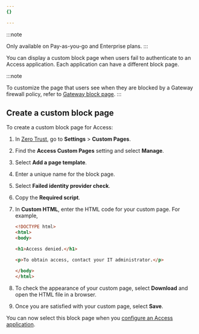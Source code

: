 ```yaml
---
{}

---
```


:::note

Only available on Pay-as-you-go and Enterprise plans. 
:::

You can display a custom block page when users fail to authenticate to an Access application. Each application can have a different block page.

:::note

To customize the page that users see when they are blocked by a Gateway firewall policy, refer to [Gateway block page](/cloudflare-one/policies/gateway/configuring-block-page/). 
:::

## Create a custom block page

To create a custom block page for Access:

1. In [Zero Trust](https://one.dash.cloudflare.com/), go to **Settings** > **Custom Pages**.

2. Find the **Access Custom Pages** setting and select **Manage**.

3. Select **Add a page template**.

4. Enter a unique name for the block page.

5. Select **Failed identity provider check**.

6. Copy the **Required script**.

7. In **Custom HTML**, enter the HTML code for your custom page. For example,

   ```html
   <!DOCTYPE html>
   <html>
   <body>

   <h1>Access denied.</h1>

   <p>To obtain access, contact your IT administrator.</p>

   </body>
   </html>
   ```

8. To check the appearance of your custom page, select **Download** and open the HTML file in a browser.

9. Once you are satisfied with your custom page, select **Save**.

You can now select this block page when you [configure an Access application](/cloudflare-one/applications/configure-apps/).
